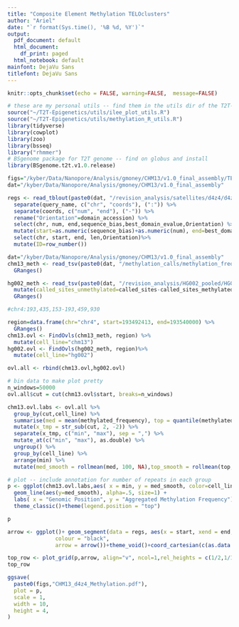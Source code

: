 ```yaml
---
title: "Composite Element Methylation TELOclusters"
author: "Ariel"
date: "`r format(Sys.time(), '%B %d, %Y')`"
output:
  pdf_document: default
  html_document:
    df_print: paged
  html_notebook: default
mainfont: DejaVu Sans
titlefont: DejaVu Sans
---
```


```r
knitr::opts_chunk$set(echo = FALSE, warning=FALSE,  message=FALSE)

# these are my personal utils -- find them in the utils dir of the T2T-Epigenetics git repo
source("~/T2T-Epigenetics/utils/ilee_plot_utils.R")
source("~/T2T-Epigenetics/utils/methylation_R_utils.R")
library(tidyverse)
library(cowplot)
library(zoo)
library(bsseq)
library("rhmmer")
# BSgenome package for T2T genome -- find on globus and install
library(BSgenome.t2t.v1.0.release)

figs="/kyber/Data/Nanopore/Analysis/gmoney/CHM13/v1.0_final_assembly/TE/revision"
dat="/kyber/Data/Nanopore/Analysis/gmoney/CHM13/v1.0_final_assembly"
```


```r
regs <- read_tblout(paste0(dat, "/revision_analysis/satellites/d4z4/d4z4_hmmsearch.tsv")) %>%
  separate(query_name, c("chr", "coords"), (":")) %>%
  separate(coords, c("num", "end"), ("-")) %>%
  rename("Orientation"=domain_accession) %>%
  select(chr, num, end,sequence_bias,best_domain_evalue,Orientation) %>%
  mutate(start=as.numeric(sequence_bias)+as.numeric(num), end=best_domain_evalue+as.numeric(num), len=end-start) %>%
  select(chr, start, end, len,Orientation)%>%
  mutate(ID=row_number())
```

```r
dat="/kyber/Data/Nanopore/Analysis/gmoney/CHM13/v1.0_final_assembly"
chm13_meth <- read_tsv(paste0(dat, "/methylation_calls/methylation_frequency_50kb_split.tsv")) %>%
  GRanges()

hg002_meth <- read_tsv(paste0(dat, "/revision_analysis/HG002_pooled/HG002_CpG_methylationFrequency_pooled.tsv")) %>%
  mutate(called_sites_unmethylated=called_sites-called_sites_methylated) %>%
  GRanges()
```

```r

#chr4:193,435,153-193,459,930

region=data.frame(chr="chr4", start=193492413, end=193540000) %>%
  GRanges()
chm13.ovl <- FindOvls(chm13_meth, region) %>%
  mutate(cell_line="chm13")
hg002.ovl <- FindOvls(hg002_meth, region)%>%
  mutate(cell_line="hg002")

ovl.all <- rbind(chm13.ovl,hg002.ovl)

# bin data to make plot pretty
n_windows=50000
ovl.all$cut = cut(chm13.ovl$start, breaks=n_windows)

chm13.ovl.labs <- ovl.all %>%
  group_by(cut,cell_line) %>%
  summarise(med = mean(methylated_frequency), top = quantile(methylated_frequency, 0.75), bot = quantile(methylated_frequency, 0.25), n_genes = length(methylated_frequency)) %>%
  mutate(x_tmp = str_sub(cut, 2, -2)) %>% 
  separate(x_tmp, c("min", "max"), sep = ",") %>% 
  mutate_at(c("min", "max"), as.double) %>%
  ungroup() %>%
  group_by(cell_line) %>%
  arrange(min) %>%
  mutate(med_smooth = rollmean(med, 100, NA),top_smooth = rollmean(top, 10, NA),bot_smooth = rollmean(bot, 10, NA))

# plot -- include annotation for number of repeats in each group
p <- ggplot(chm13.ovl.labs,aes( x = min, y = med_smooth, color=cell_line), alpha=.5)+
  geom_line(aes(y=med_smooth), alpha=.5, size=1) +
  labs( x = "Genomic Position", y = "Aggregated Methylation Frequency") +
  theme_classic()+theme(legend.position = "top")

p

arrow <- ggplot()+ geom_segment(data = regs, aes(x = start, xend = end, y = 0, yend = 0), 
               colour = "black", 
               arrow = arrow())+theme_void()+coord_cartesian(c(as.data.frame(region)$start,as.data.frame(region)$end))

top_row <- plot_grid(p,arrow, align="v", ncol=1,rel_heights = c(1/2,1/10))
top_row

ggsave(
  paste0(figs,"CHM13_d4z4_Methylation.pdf"),
  plot = p,
  scale = 1,
  width = 10,
  height = 4,
)
```









